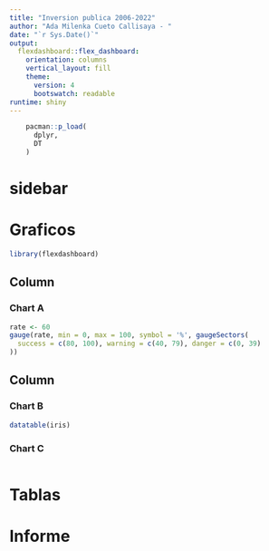 ```yaml
---
title: "Inversion publica 2006-2022"
author: "Ada Milenka Cueto Callisaya - "
date: "`r Sys.Date()`"
output: 
  flexdashboard::flex_dashboard:
    orientation: columns
    vertical_layout: fill
    theme:
      version: 4
      bootswatch: readable
runtime: shiny
---
```


```r
    pacman::p_load(
      dplyr,
      DT
    )
```

# sidebar {.sidebar}

# Graficos
```r
library(flexdashboard)
```
Column {data-width=600}
-----------------------------------------------------------------------

### Chart A

```r
rate <- 60
gauge(rate, min = 0, max = 100, symbol = '%', gaugeSectors(
  success = c(80, 100), warning = c(40, 79), danger = c(0, 39)
))
```

Column {data-width=350, .tabset}
-----------------------------------------------------------------------

### Chart B

```r
datatable(iris)
```

### Chart C

```r

```
# Tablas

# Informe

